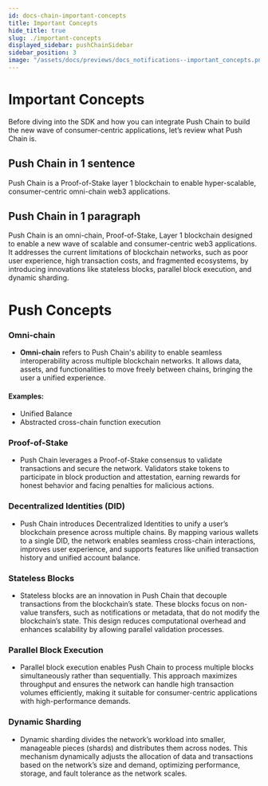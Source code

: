 ```yaml
---
id: docs-chain-important-concepts
title: Important Concepts
hide_title: true
slug: ./important-concepts
displayed_sidebar: pushChainSidebar
sidebar_position: 3
image: "/assets/docs/previews/docs_notifications--important_concepts.png"
---
```


# Important Concepts

Before diving into the SDK and how you can integrate Push Chain to build the new wave of consumer-centric applications, let’s review what Push Chain is.

<head>
  <title>
    {'Important Concepts | Push Chain | Push Documentation'}
  </title>
</head>

## Push Chain in 1 sentence

Push Chain is a Proof-of-Stake layer 1 blockchain to enable hyper-scalable, consumer-centric omni-chain web3 applications.

## Push Chain in 1 paragraph

Push Chain is an omni-chain, Proof-of-Stake, Layer 1 blockchain designed to enable a new wave of scalable and consumer-centric web3 applications. It addresses the current limitations of blockchain networks, such as poor user experience, high transaction costs, and fragmented ecosystems, by introducing innovations like stateless blocks, parallel block execution, and dynamic sharding.

# Push Concepts

### Omni-chain

- **Omni-chain** refers to Push Chain's ability to enable seamless interoperability across multiple blockchain networks. It allows data, assets, and functionalities to move freely between chains, bringing the user a unified experience.

#### Examples:
  - Unified Balance
  - Abstracted cross-chain function execution

### Proof-of-Stake

- Push Chain leverages a Proof-of-Stake consensus to validate transactions and secure the network. Validators stake tokens to participate in block production and attestation, earning rewards for honest behavior and facing penalties for malicious actions.

### Decentralized Identities (DID)

- Push Chain introduces Decentralized Identities to unify a user’s blockchain presence across multiple chains. By mapping various wallets to a single DID, the network enables seamless cross-chain interactions, improves user experience, and supports features like unified transaction history and unified account balance.

### Stateless Blocks

- Stateless blocks are an innovation in Push Chain that decouple transactions from the blockchain’s state. These blocks focus on non-value transfers, such as notifications or metadata, that do not modify the blockchain’s state. This design reduces computational overhead and enhances scalability by allowing parallel validation processes.

### Parallel Block Execution

- Parallel block execution enables Push Chain to process multiple blocks simultaneously rather than sequentially. This approach maximizes throughput and ensures the network can handle high transaction volumes efficiently, making it suitable for consumer-centric applications with high-performance demands.

### Dynamic Sharding

- Dynamic sharding divides the network’s workload into smaller, manageable pieces (shards) and distributes them across nodes. This mechanism dynamically adjusts the allocation of data and transactions based on the network’s size and demand, optimizing performance, storage, and fault tolerance as the network scales.
